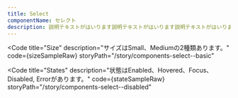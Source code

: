 ```yaml
---
title: Select
componentName: セレクト
description: 説明テキストがはいります説明テキストがはいります説明テキストがはいります説明テキストがはいります説明テキストがはいります説明テキストがはいります説明テキストがはいります説明テキストがはいります
---
```



<Code
  title="Size"
  description="サイズはSmall、Mediumの2種類あります。"
  code={sizeSampleRaw}
  storyPath="/story/components-select--basic"
>
  <SizeSample client:load />
</Code>

<Code
  title="States"
  description="状態はEnabled、Hovered、Focus、Disabled, Errorがあります。"
  code={stateSampleRaw}
  storyPath="/story/components-select--disabled"
>
  <StateSample client:load />
</Code>
